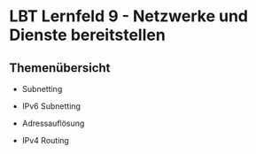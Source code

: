 # LBT Lernfeld 9 - Netzwerke und Dienste bereitstellen

## Themenübersicht

- Subnetting

- IPv6 Subnetting

- Adressauflösung

- IPv4 Routing
